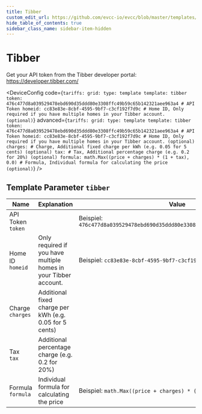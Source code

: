 ```yaml
---
title: Tibber
custom_edit_url: https://github.com/evcc-io/evcc/blob/master/templates/definition/tariff/tibber.yaml
hide_table_of_contents: true
sidebar_class_name: sidebar-item-hidden
---
```



# Tibber

<div className="device-detail-container">
  <div className="device-detail-content">
    <DeviceFeatures features="Norway,Sweden,Germany,Netherlands" />

Get your API token from the Tibber developer portal: https://developer.tibber.com/


<DeviceConfig code={`tariffs:
    grid:
      type: template
      template: tibber
      token: 476c477d8a039529478ebd690d35ddd80e3308ffc49b59c65b142321aee963a4 # API Token
      homeid: cc83e83e-8cbf-4595-9bf7-c3cf192f7d9c # Home ID, Only required if you have multiple homes in your Tibber account. (optional)`} advanced={`tariffs:
    grid:
      type: template
      template: tibber
      token: 476c477d8a039529478ebd690d35ddd80e3308ffc49b59c65b142321aee963a4 # API Token
      homeid: cc83e83e-8cbf-4595-9bf7-c3cf192f7d9c # Home ID, Only required if you have multiple homes in your Tibber account. (optional)
      charges: # Charge, Additional fixed charge per kWh (e.g. 0.05 for 5 cents) (optional)
      tax: # Tax, Additional percentage charge (e.g. 0.2 for 20%) (optional)
      formula: math.Max((price + charges) * (1 + tax), 0.0) # Formula, Individual formula for calculating the price (optional)`} />
  </div>
  <div className="device-detail-icon">
    <evcc-icon
      type="tariff"
      name="tibber"
      size="400px"
      alt="Tibber"
      className="device-detail-icon-img"
    ></evcc-icon>
  </div>
</div>

## Template Parameter `tibber`

| Name | Explanation | Value | Optional |
|-----------|-------------|-------|----------|
| API Token<br/>`token` |  | Beispiel: `476c477d8a039529478ebd690d35ddd80e3308ffc49b59c65b142321aee963a4` | yes |
| Home ID<br/>`homeid` | Only required if you have multiple homes in your Tibber account. | Beispiel: `cc83e83e-8cbf-4595-9bf7-c3cf192f7d9c` | no |
| Charge<br/>`charges` | Additional fixed charge per kWh (e.g. 0.05 for 5 cents) |  | no |
| Tax<br/>`tax` | Additional percentage charge (e.g. 0.2 for 20%) |  | no |
| Formula<br/>`formula` | Individual formula for calculating the price | Beispiel: `math.Max((price + charges) * (1 + tax), 0.0)` | no |

